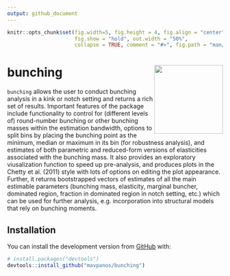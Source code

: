 ```yaml
---
output: github_document
---
```


<!-- README.md is generated from README.Rmd. Please edit that file -->


```r
knitr::opts_chunk$set(fig.width=5, fig.height = 4, fig.align = "center", 
                      fig.show = "hold", out.width = "50%",
                      collapse = TRUE, comment = "#>", fig.path = "man/figures/README-")

```

# bunching <img src='man/figures/bunching_logo.png' align="right" height="160" />

<!-- badges: start -->
<!-- badges: end -->

`bunching` allows the user to conduct bunching analysis in a kink or notch setting and returns a rich set of results.  Important features of the package include functionality to control for (different levels of) round-number bunching or other bunching masses within the estimation bandwidth, options to split bins by placing the bunching point as the minimum, median or maximum in its bin (for robustness analysis), and estimates of both parametric and reduced-form versions of elasticities associated with the bunching mass. It also provides an exploratory viusalization function to speed up pre-analysis, and  produces plots in the Chetty et al. (2011) style with lots of options on editing the plot appearance. Further, it returns bootstrapped vectors of estimates of all the main estimable parameters (bunching mass, elasticity, marginal buncher, dominated region, fraction in dominated region in notch setting, etc.) which can be used for further analysis, e.g. incorporation into structural models that rely on bunching moments.

## Installation

<!--You can install the released version of bunching from [CRAN](https://CRAN.R-project.org) with:

``` r
install.packages("bunching")
```
-->
You can install the development version from [GitHub](https://github.com/) with:

``` r
# install.packages("devtools")
devtools::install_github("mavpanos/bunching")
```

